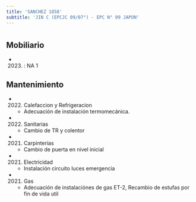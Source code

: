 ```yaml
---
title: 'SANCHEZ 1858'
subtitle: 'JIN C (EPCJC 09/07°) - EPC N° 09 JAPON'
---
```


#


## Mobiliario

*  (2023) : NA 1 





## Mantenimiento

*  (2022) Calefaccion y Refrigeracion 
    + Adecuación de instalación termomecánica.

*  (2022) Sanitarias 
    + Cambio de TR y colentor

*  (2021) Carpinterías 
    + Cambio de puerta en nivel inicial

*  (2021) Electricidad 
    + Instalación circuito luces emergencia

*  (2021) Gas 
    + Adecuación de instalaciónes de gas ET-2, Recambio de estufas por fin de vida util



